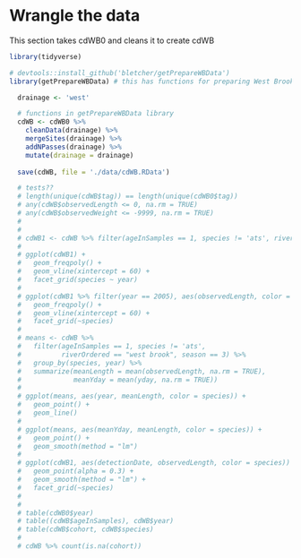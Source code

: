# Wrangle the data {#wrangle}

This section takes cdWB0 and cleans it to create cdWB
```r
library(tidyverse)

# devtools::install_github('bletcher/getPrepareWBData')
library(getPrepareWBData) # this has functions for preparing West Brook data

```


```r
  drainage <- 'west'

  # functions in getPrepareWBData library
  cdWB <- cdWB0 %>%
    cleanData(drainage) %>%
    mergeSites(drainage) %>%
    addNPasses(drainage) %>%
    mutate(drainage = drainage)
  
  save(cdWB, file = './data/cdWB.RData')
```

```r

  # tests??
  # length(unique(cdWB$tag)) == length(unique(cdWB0$tag))
  # any(cdWB$observedLength <= 0, na.rm = TRUE)
  # any(cdWB$observedWeight <= -9999, na.rm = TRUE)
  # 
  # 
  # cdWB1 <- cdWB %>% filter(ageInSamples == 1, species != 'ats', riverOrdered == "west brook")
  # 
  # ggplot(cdWB1) +
  #   geom_freqpoly() +
  #   geom_vline(xintercept = 60) +
  #   facet_grid(species ~ year)
  # 
  # ggplot(cdWB1 %>% filter(year == 2005), aes(observedLength, color = )) +
  #   geom_freqpoly() +
  #   geom_vline(xintercept = 60) +
  #   facet_grid(~species)
  # 
  # means <- cdWB %>% 
  #   filter(ageInSamples == 1, species != 'ats', 
  #          riverOrdered == "west brook", season == 3) %>%
  #   group_by(species, year) %>%
  #   summarize(meanLength = mean(observedLength, na.rm = TRUE),
  #             meanYday = mean(yday, na.rm = TRUE))
  #  
  # ggplot(means, aes(year, meanLength, color = species)) +
  #   geom_point() +
  #   geom_line()
  #  
  # ggplot(means, aes(meanYday, meanLength, color = species)) +
  #   geom_point() +
  #   geom_smooth(method = "lm")
  # 
  # ggplot(cdWB1, aes(detectionDate, observedLength, color = species)) +
  #   geom_point(alpha = 0.3) +
  #   geom_smooth(method = "lm") +
  #   facet_grid(~species)
  # 
  # 
  # table(cdWB0$year)
  # table((cdWB$ageInSamples), cdWB$year)
  # table(cdWB$cohort, cdWB$species)
  # 
  # cdWB %>% count(is.na(cohort))
```



